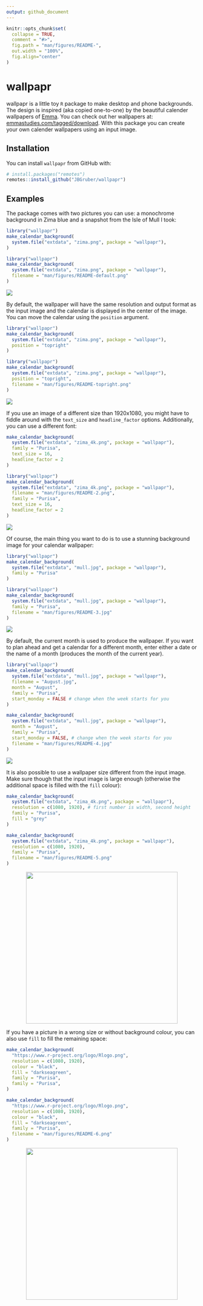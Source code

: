 ```yaml
---
output: github_document
---
```


<!-- README.md is generated from README.Rmd. Please edit that file -->

```r
knitr::opts_chunk$set(
  collapse = TRUE,
  comment = "#>",
  fig.path = "man/figures/README-",
  out.width = "100%",
  fig.align="center"
)
```

# wallpapr

wallpapr is a little toy `R` package to make desktop and phone backgrounds.
The design is inspired (aka copied one-to-one) by the beautiful calender wallpapers of [Emma](http://emmastudies.com).
You can check out her wallpapers at: [emmastudies.com/tagged/download](http://emmastudies.com/tagged/download).
With this package you can create your own calender wallpapers using an input image.

## Installation

You can install `wallpapr` from GitHub with:

``` r
# install.packages("remotes")
remotes::install_github("JBGruber/wallpapr")
```

## Examples

The package comes with two pictures you can use: a monochrome background in Zima blue and a snapshot from the Isle of Mull I took:

```r
library("wallpapr")
make_calendar_background(
  system.file("extdata", "zima.png", package = "wallpapr"),
)
```

```r
library("wallpapr")
make_calendar_background(
  system.file("extdata", "zima.png", package = "wallpapr"),
  filename = "man/figures/README-default.png"
)
```

<img src="./man/figures/README-default.png">

By default, the wallpaper will have the same resolution and output format as the input image and the calendar is displayed in the center of the image.
You can move the calendar using the `position` argument.

```r
library("wallpapr")
make_calendar_background(
  system.file("extdata", "zima.png", package = "wallpapr"),
  position = "topright"
)
```

```r
library("wallpapr")
make_calendar_background(
  system.file("extdata", "zima.png", package = "wallpapr"),
  position = "topright",
  filename = "man/figures/README-topright.png"
)
```

<img src="./man/figures/README-topright.png">

If you use an image of a different size than 1920x1080, you might have to fiddle around with the `text_size` and `headline_factor` options. Additionally, you can use a different font:

```r
make_calendar_background(
  system.file("extdata", "zima_4k.png", package = "wallpapr"),
  family = "Purisa",
  text_size = 16,
  headline_factor = 2
)
```

```r
library("wallpapr")
make_calendar_background(
  system.file("extdata", "zima_4k.png", package = "wallpapr"),
  filename = "man/figures/README-2.png",
  family = "Purisa",
  text_size = 16,
  headline_factor = 2
)
```

<img src="./man/figures/README-2.png">

Of course, the main thing you want to do is to use a stunning background image for your calendar wallpaper:

```r
library("wallpapr")
make_calendar_background(
  system.file("extdata", "mull.jpg", package = "wallpapr"),
  family = "Purisa"
)
```

```r
library("wallpapr")
make_calendar_background(
  system.file("extdata", "mull.jpg", package = "wallpapr"),
  family = "Purisa",
  filename = "man/figures/README-3.jpg"
)
```

<img src="./man/figures/README-3.jpg">

By default, the current month is used to produce the wallpaper.
If you want to plan ahead and get a calendar for a different month, enter either a date or the name of a month (produces the month of the current year).

```r
library("wallpapr")
make_calendar_background(
  system.file("extdata", "mull.jpg", package = "wallpapr"),
  filename = "August.jpg",
  month = "August",
  family = "Purisa",
  start_monday = FALSE # change when the week starts for you
)
```

```r
make_calendar_background(
  system.file("extdata", "mull.jpg", package = "wallpapr"),
  month = "August",
  family = "Purisa",
  start_monday = FALSE, # change when the week starts for you
  filename = "man/figures/README-4.jpg"
)
```

<img src="./man/figures/README-4.jpg">


It is also possible to use a wallpaper size different from the input image.
Make sure though that the input image is large enough (otherwise the additional space is filled with the `fill` colour):

```r
make_calendar_background(
  system.file("extdata", "zima_4k.png", package = "wallpapr"),
  resolution = c(1080, 1920), # first number is width, second height
  family = "Purisa",
  fill = "grey"
)
```

```r
make_calendar_background(
  system.file("extdata", "zima_4k.png", package = "wallpapr"),
  resolution = c(1080, 1920),
  family = "Purisa",
  filename = "man/figures/README-5.png"
)
```

<p align="center">
  <img src="./man/figures/README-5.png" height="400px">
<p>

If you have a picture in a wrong size or without background colour, you can also use `fill` to fill the remaining space:

```r
make_calendar_background(
  "https://www.r-project.org/logo/Rlogo.png",
  resolution = c(1080, 1920),
  colour = "black",
  fill = "darkseagreen",
  family = "Purisa",
  family = "Purisa",
)
```

```r
make_calendar_background(
  "https://www.r-project.org/logo/Rlogo.png",
  resolution = c(1080, 1920),
  colour = "black",
  fill = "darkseagreen",
  family = "Purisa",
  filename = "man/figures/README-6.png"
)
```

<p align="center">
  <img src="./man/figures/README-6.png" height="400px">
<p>
